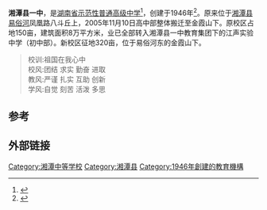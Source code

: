 {{Coord|27.7933|112.9679|type:edu_region:CN|display=title}}
'''湘潭县一中'''，是[[湖南省|湖南省]][[示范性普通高级中学|示范性普通高级中学]]<ref>{{Cite book|title=湖南教育年鉴 2005|last=张学军主编|first=|publisher=湖南省教育厅|year=2005.10|isbn=|location=|pages=216}}</ref>，创建于1946年<ref>{{Cite book|title=湘潭县文史 第1辑|last=政协湘潭县委员会文史资料研究委员会|first=|publisher=政协湘潭县委员会文史资料研究委员会|year=1985.12|isbn=|location=|pages=216}}</ref>。原来位于[[湘潭县|湘潭县]][[易俗河|易俗河]]凤凰路八斗丘上，2005年11月10日高中部整体搬迁至金霞山下。原校区占地150亩，建筑面积8万平方米，业已全部转入湘潭县一中教育集团下的江声实验中学（初中部）。新校区征地320亩，位于易俗河东的金霞山下。

<blockquote style="border: 1px solid blue; padding: 0.5em 0.8em;">   
校训:祖国在我心中<br />   
校风:团结 求实 勤奋 进取<br />   
教风:严谨 扎实 互助 创新<br />   
学风:自觉 刻苦 活泼 多思<br />   
 </blockquote>

==参考==
{{reflist}}
== 外部链接 ==
{{湖南省示范性普通高级中学}}

[[Category:湘潭中等学校|Category:湘潭中等学校]]
[[Category:湘潭县|Category:湘潭县]]
[[Category:1946年創建的教育機構|Category:1946年創建的教育機構]]